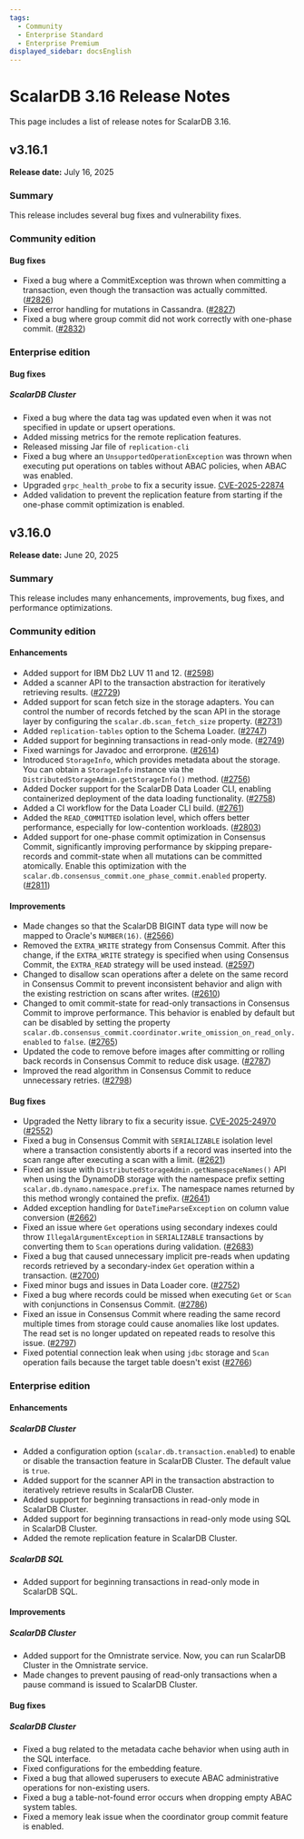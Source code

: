 ```yaml
---
tags:
  - Community
  - Enterprise Standard
  - Enterprise Premium
displayed_sidebar: docsEnglish
---
```


# ScalarDB 3.16 Release Notes

This page includes a list of release notes for ScalarDB 3.16.

## v3.16.1

**Release date:** July 16, 2025

### Summary

This release includes several bug fixes and vulnerability fixes.

### Community edition

#### Bug fixes

- Fixed a bug where a CommitException was thrown when committing a transaction, even though the transaction was actually committed. ([#2826](https://github.com/scalar-labs/scalardb/pull/2826))
- Fixed error handling for mutations in Cassandra. ([#2827](https://github.com/scalar-labs/scalardb/pull/2827))
- Fixed a bug where group commit did not work correctly with one-phase commit. ([#2832](https://github.com/scalar-labs/scalardb/pull/2832))

### Enterprise edition

#### Bug fixes

##### ScalarDB Cluster

- Fixed a bug where the data tag was updated even when it was not specified in update or upsert operations.
- Added missing metrics for the remote replication features.
- Released missing Jar file of `replication-cli`
- Fixed a bug where an `UnsupportedOperationException` was thrown when executing put operations on tables without ABAC policies, when ABAC was enabled.
- Upgraded `grpc_health_probe` to fix a security issue. [CVE-2025-22874](https://github.com/advisories/GHSA-6f52-wpx2-hvf2 "CVE-2025-22874")
- Added validation to prevent the replication feature from starting if the one-phase commit optimization is enabled.

## v3.16.0

**Release date:** June 20, 2025

### Summary

This release includes many enhancements, improvements, bug fixes, and performance optimizations.

### Community edition

#### Enhancements

- Added support for IBM Db2 LUV 11 and 12. ([#2598](https://github.com/scalar-labs/scalardb/pull/2598))
- Added a scanner API to the transaction abstraction for iteratively retrieving results. ([#2729](https://github.com/scalar-labs/scalardb/pull/2729))
- Added support for scan fetch size in the storage adapters. You can control the number of records fetched by the scan API in the storage layer by configuring the `scalar.db.scan_fetch_size` property. ([#2731](https://github.com/scalar-labs/scalardb/pull/2731))
- Added `replication-tables` option to the Schema Loader. ([#2747](https://github.com/scalar-labs/scalardb/pull/2747))
- Added support for beginning transactions in read-only mode. ([#2749](https://github.com/scalar-labs/scalardb/pull/2749))
- Fixed warnings for Javadoc and errorprone. ([#2614](https://github.com/scalar-labs/scalardb/pull/2614))
- Introduced `StorageInfo`, which provides metadata about the storage. You can obtain a `StorageInfo` instance via the `DistributedStorageAdmin.getStorageInfo()` method. ([#2756](https://github.com/scalar-labs/scalardb/pull/2756))
- Added Docker support for the ScalarDB Data Loader CLI, enabling containerized deployment of the data loading functionality. ([#2758](https://github.com/scalar-labs/scalardb/pull/2758))
- Added a CI workflow for the Data Loader CLI build. ([#2761](https://github.com/scalar-labs/scalardb/pull/2761))
- Added the `READ_COMMITTED` isolation level, which offers better performance, especially for low-contention workloads. ([#2803](https://github.com/scalar-labs/scalardb/pull/2803))
- Added support for one-phase commit optimization in Consensus Commit, significantly improving performance by skipping prepare-records and commit-state when all mutations can be committed atomically. Enable this optimization with the `scalar.db.consensus_commit.one_phase_commit.enabled` property. ([#2811](https://github.com/scalar-labs/scalardb/pull/2811))

#### Improvements

- Made changes so that the ScalarDB BIGINT data type will now be mapped to Oracle's `NUMBER(16)`. ([#2566](https://github.com/scalar-labs/scalardb/pull/2566))
- Removed the `EXTRA_WRITE` strategy from Consensus Commit. After this change, if the `EXTRA_WRITE` strategy is specified when using Consensus Commit, the `EXTRA_READ` strategy will be used instead. ([#2597](https://github.com/scalar-labs/scalardb/pull/2597))
- Changed to disallow scan operations after a delete on the same record in Consensus Commit to prevent inconsistent behavior and align with the existing restriction on scans after writes. ([#2610](https://github.com/scalar-labs/scalardb/pull/2610))
- Changed to omit commit-state for read-only transactions in Consensus Commit to improve performance. This behavior is enabled by default but can be disabled by setting the property `scalar.db.consensus_commit.coordinator.write_omission_on_read_only.enabled` to `false`. ([#2765](https://github.com/scalar-labs/scalardb/pull/2765))
- Updated the code to remove before images after committing or rolling back records in Consensus Commit to reduce disk usage. ([#2787](https://github.com/scalar-labs/scalardb/pull/2787))
- Improved the read algorithm in Consensus Commit to reduce unnecessary retries. ([#2798](https://github.com/scalar-labs/scalardb/pull/2798))

#### Bug fixes

- Upgraded the Netty library to fix a security issue. [CVE-2025-24970](https://github.com/advisories/GHSA-4g8c-wm8x-jfhw "CVE-2025-24970") ([#2552](https://github.com/scalar-labs/scalardb/pull/2552))
- Fixed a bug in Consensus Commit with `SERIALIZABLE` isolation level where a transaction consistently aborts if a record was inserted into the scan range after executing a scan with a limit. ([#2621](https://github.com/scalar-labs/scalardb/pull/2621))
- Fixed an issue with `DistributedStorageAdmin.getNamespaceNames()` API when using the DynamoDB storage with the namespace prefix setting `scalar.db.dynamo.namespace.prefix`. The namespace names returned by this method wrongly contained the prefix. ([#2641](https://github.com/scalar-labs/scalardb/pull/2641))
- Added exception handling for `DateTimeParseException` on column value conversion ([#2662](https://github.com/scalar-labs/scalardb/pull/2662))
- Fixed an issue where `Get` operations using secondary indexes could throw `IllegalArgumentException` in `SERIALIZABLE` transactions by converting them to `Scan` operations during validation. ([#2683](https://github.com/scalar-labs/scalardb/pull/2683))
- Fixed a bug that caused unnecessary implicit pre-reads when updating records retrieved by a secondary-index `Get` operation within a transaction. ([#2700](https://github.com/scalar-labs/scalardb/pull/2700))
- Fixed minor bugs and issues in Data Loader core. ([#2752](https://github.com/scalar-labs/scalardb/pull/2752))
- Fixed a bug where records could be missed when executing `Get` or `Scan` with conjunctions in Consensus Commit. ([#2786](https://github.com/scalar-labs/scalardb/pull/2786))
- Fixed an issue in Consensus Commit where reading the same record multiple times from storage could cause anomalies like lost updates. The read set is no longer updated on repeated reads to resolve this issue. ([#2797](https://github.com/scalar-labs/scalardb/pull/2797))
- Fixed potential connection leak when using `jdbc` storage and `Scan` operation fails because the target table doesn't exist ([#2766](https://github.com/scalar-labs/scalardb/pull/2766))

### Enterprise edition

#### Enhancements

##### ScalarDB Cluster

- Added a configuration option (`scalar.db.transaction.enabled`) to enable or disable the transaction feature in ScalarDB Cluster. The default value is `true`.
- Added support for the scanner API in the transaction abstraction to iteratively retrieve results in ScalarDB Cluster.
- Added support for beginning transactions in read-only mode in ScalarDB Cluster.
- Added support for beginning transactions in read-only mode using SQL in ScalarDB Cluster.
- Added the remote replication feature in ScalarDB Cluster.

##### ScalarDB SQL

- Added support for beginning transactions in read-only mode in ScalarDB SQL.

#### Improvements

##### ScalarDB Cluster

- Added support for the Omnistrate service. Now, you can run ScalarDB Cluster in the Omnistrate service.
- Made changes to prevent pausing of read-only transactions when a pause command is issued to ScalarDB Cluster.

#### Bug fixes

##### ScalarDB Cluster

- Fixed a bug related to the metadata cache behavior when using auth in the SQL interface.
- Fixed configurations for the embedding feature.
- Fixed a bug that allowed superusers to execute ABAC administrative operations for non-existing users.
- Fixed a bug a table-not-found error occurs when dropping empty ABAC system tables.
- Fixed a memory leak issue when the coordinator group commit feature is enabled.
